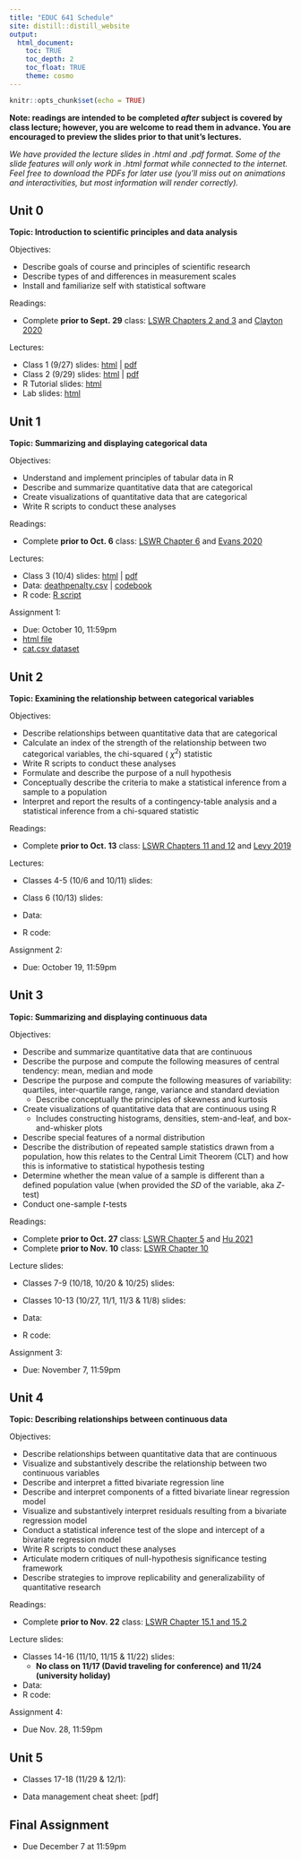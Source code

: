 ```yaml
---
title: "EDUC 641 Schedule"
site: distill::distill_website
output:
  html_document:
    toc: TRUE
    toc_depth: 2
    toc_float: TRUE
    theme: cosmo
---
```


```r
knitr::opts_chunk$set(echo = TRUE)
```

**Note: readings are intended to be completed *after* subject is covered by class lecture; however, you are welcome to read them in advance. You are encouraged to preview the slides prior to that unit's lectures.**

*We have provided the lecture slides in .html and .pdf format. Some of the slide features will only work in .html format while connected to the internet. Feel free to download the PDFs for later use (you'll miss out on animations and interactivities, but most information will render correctly).*

## Unit 0

**Topic: Introduction to scientific principles and data analysis**

Objectives:

- Describe goals of course and principles of scientific research
- Describe types of and differences in measurement scales
- Install and familiarize self with statistical software

Readings: 

- Complete **prior to Sept. 29** class: [LSWR Chapters 2 and 3](https://learningstatisticswithr.com/lsr-0.6.pdf) and [Clayton 2020](https://nautil.us/how-eugenics-shaped-statistics-238014/)

Lectures:

- Class 1 (9/27) slides: [html](./slides/EDUC641_1_intro.html) | [pdf](./slides/EDUC641_1_intro.pdf)
- Class 2 (9/29) slides: [html](./slides/EDUC641_2_measures.html) | [pdf](./slides/EDUC641_2_measures.pdf)
- R Tutorial slides: [html](./slides/tutorial.html)
- Lab slides: [html](https://claireconglizhang.github.io/my-slides/EDUC64122F/lab1.html)

## Unit 1 

**Topic: Summarizing and displaying categorical data**

Objectives:

- Understand and implement principles of tabular data in R
- Describe and summarize quantitative data that are categorical
- Create visualizations of quantitative data that are categorical
- Write R scripts to conduct these analyses

Readings: 

- Complete **prior to Oct. 6** class: [LSWR Chapter 6](https://learningstatisticswithr.com/lsr-0.6.pdf) and [Evans 2020](https://www.newstatesman.com/uncategorized/2020/07/ra-fisher-and-science-hatred)

Lectures: 

- Class 3 (10/4) slides: [html](./slides/EDUC641_3_categdescr.html) | [pdf](./slides/EDUC641_3_categdescr.pdf)
- Data: [deathpenalty.csv](./data/deathpenalty.csv) | [codebook](./data/deathpenalty_codebook.pdf)
- R code: [R script](./slides/EDUC641_3_code.R)

Assignment 1: 

- Due: October 10, 11:59pm
- [html file](./assignments/assignment01.html)
- [cat.csv dataset](./data/cat.csv)

## Unit 2

**Topic: Examining the relationship between categorical variables**

Objectives:

 * Describe relationships between quantitative data that are categorical
 * Calculate an index of the strength of the relationship between two categorical variables, the chi-squared ( $\chi^2$) statistic
 * Write R scripts to conduct these analyses
 * Formulate and describe the purpose of a null hypothesis
 * Conceptually describe the criteria to make a statistical inference from a sample to a population
 * Interpret and report the results of a contingency-table analysis and a statistical inference from a chi-squared statistic

Readings: 

- Complete **prior to Oct. 13** class: [LSWR Chapters 11 and 12](https://learningstatisticswithr.com/lsr-0.6.pdf) and [Levy 2019](http://gppreview.com/2019/12/16/eugenics-ethics-statistical-analysis/)

Lectures:

- Classes 4-5 (10/6 and 10/11) slides: 
<!-- [html](./slides/EDUC641_4_categrel.html) | [pdf](./slides/EDUC641_4_categrel.pdf) -->
- Class 6 (10/13) slides: 
<!-- [html](./slides/EDUC641_6_history.html) | [pdf](./slides/EDUC641_6_history.pdf) -->


- Data: 
<!-- [deathpenalty.csv](./data/deathpenalty.csv) | [codebook](./data/deathpenalty.csv) -->
- R code: 
<!-- [R script](./slides/EDUC641_4_code.R)  -->
 
Assignment 2: 

- Due: October 19, 11:59pm
<!-- - [html file](./assignments/assignment02.html) -->
<!-- - [cat.csv dataset](./data/cat.csv) -->

## Unit 3

**Topic: Summarizing and displaying continuous data**

Objectives:

- Describe and summarize quantitative data that are continuous
- Describe the purpose and compute the following measures of central tendency: mean, median and mode
- Descripe the purpose and compute the following measures of variability: quartiles, inter-quartile range, range, variance and standard deviation
  + Describe conceptually the principles of skewness and kurtosis
- Create visualizations of quantitative data that are continuous using R
  + Includes constructing histograms, densities, stem-and-leaf, and box-and-whisker plots
- Describe special features of a normal distribution
- Describe the distribution of repeated sample statistics drawn from a population, how this relates to the Central Limit Theorem (CLT) and how this is informative to statistical hypothesis testing
- Determine whether the mean value of a sample is different than a defined population value (when provided the *SD* of the variable, aka $Z$-test)
- Conduct one-sample $t$-tests

Readings: 

- Complete **prior to Oct. 27** class: [LSWR Chapter 5](https://learningstatisticswithr.com/lsr-0.6.pdf) and [Hu 2021](https://bostonreview.net/science-nature-race/lily-hu-race-policing-and-limits-social-science)
- Complete **prior to Nov. 10** class: [LSWR Chapter 10](https://learningstatisticswithr.com/lsr-0.6.pdf)


Lecture slides: 

- Classes 7-9 (10/18, 10/20 & 10/25) slides: 
<!-- [html](./slides/EDUC641_7_continuousdescr.html) | [pdf](./slides/EDUC641_7_continuousdescr.pdf) -->
- Classes 10-13 (10/27, 11/1, 11/3 & 11/8) slides: 
<!-- [html](./slides/EDUC641_10_inference.html) | [pdf](./slides/EDUC641_10_inference.pdf) -->


- Data: 
<!-- [life_expectancy.csv](./data/life_expectancy.csv) -->
- R code: 
<!-- [R Script](./slides/EDUC641_7_code.R) -->

Assignment 3: 

- Due: November 7, 11:59pm
<!-- - [html file](./assignments/assignment03.html) -->
<!-- - [cont.csv dataset](./data/cont.csv) -->


## Unit 4

**Topic: Describing relationships between continuous data**

Objectives:

- Describe relationships between quantitative data that are continuous
- Visualize and substantively describe the relationship between two continuous variables
- Describe and interpret a fitted bivariate regression line
- Describe and interpret components of a fitted bivariate linear regression model
- Visualize and substantively interpret residuals resulting from a bivariate regression model
- Conduct a statistical inference test of the slope and intercept of a bivariate regression model
- Write R scripts to conduct these analyses
- Articulate modern critiques of null-hypothesis significance testing framework
- Describe strategies to improve replicability and generalizability of quantitative research

Readings: 

- Complete **prior to Nov. 22** class: [LSWR Chapter 15.1 and 15.2](https://learningstatisticswithr.com/lsr-0.6.pdf)

Lecture slides: 

- Classes 14-16 (11/10, 11/15 & 11/22) slides: 
<!-- [html](./slides/EDUC641_14_continuousrel.html) | [pdf](./slides/EDUC641_14_continuousrel.pdf) -->
  + **No class on 11/17 (David traveling for conference) and 11/24 (university holiday)**

- Data: 
<!-- [life_expectancy.csv](./data/life_expectancy.csv) -->
- R code: 
<!-- [R script](./slides/EDUC641_14_code.R)  -->

Assignment 4: 

- Due Nov. 28, 11:59pm
<!-- - [html file](./assignments/assignment04.html) -->
<!-- - [cont.csv](./data/cont.csv) -->

## Unit 5

- Classes 17-18 (11/29 & 12/1): 
<!-- [html](./slides/EDUC641_17_critiques.html) | [pdf](./slides/EDUC641_17_critiques.pdf) -->

- Data management cheat sheet: [pdf]

## Final Assignment

 * Due December 7 at 11:59pm
 <!-- * [html file](./assignments/assignment05.html) -->
 <!-- * [ah01.csv](./data/ah01.csv); [ah02.csv](./data/ah02.csv) -->

